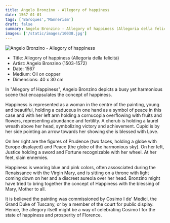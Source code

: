 ```yaml
---
title: Angelo Bronzino - Allegory of happiness
date: 1567-01-01
tags: ['Baroques','Mannerism']
draft: false
summary: Angelo Bronzino - Allegory of happiness (Allegoria della felicità)
images: ['/static/images/10038.jpg']
---
```


![Angelo Bronzino - Allegory of happiness](/static/images/10038.jpg)

* Title: Allegory of happiness (Allegoria della felicità)
* Artist: Angelo Bronzino (1503-1572)
* Date: 1567
* Medium: Oil on copper
* Dimensions: 40 x 30 cm

In "Allegory of Happiness", Angelo Bronzino depicts a busy yet harmonious scene that encapsulates the concept of happiness. 

Happiness is represented as a woman in the centre of the painting, young and beautiful, holding a caduceus in one hand as a symbol of peace in this case and with her left arm holding a cornucopia overflowing with fruits and flowers, representing abundance and fertility. A cherub is holding a laurel wreath above her head, symbolizing victory and achievement. Cupid is by her side pointing an arrow towards her showing she is blessed with Love.

On her right are the figures of Prudence (two faces, holding a globe with Europe displayed) and Peace (the globe of the harmonious sky). On her left, Justice holding a sword and Fortune recognizable with her wheel. At her feet, slain ennemies.

Happiness is wearing blue and pink colors, often assosciated during the Renaissance with the Virgin Mary, and is sitting on a throne with light coming down on her and a discreet aureola over her head. Bronzino might have tried to bring together the concept of Happiness with the blessing of Mary, Mother to all.

It is believed the painting was commissioned by Cosimo I de' Medici, the Grand Duke of Tuscany, or by a member of the court for public display. Hence, the allegory itself might be a way of celebrating Cosimo I for the state of happiness and prosperity of Florence.
